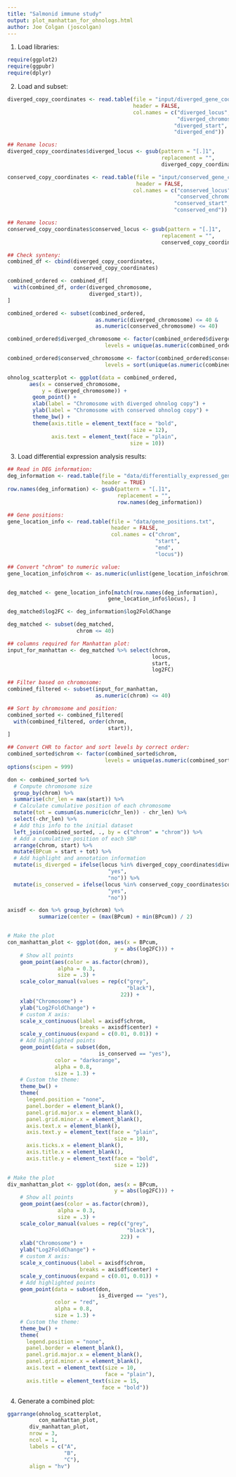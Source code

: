```yaml
--- 
title: "Salmonid immune study"
output: plot_manhattan_for_ohnologs.html
author: Joe Colgan (joscolgan)
---
```


1. Load libraries:

```r
require(ggplot2)
require(ggpubr)
require(dplyr)
```

2. Load and subset:

```r
diverged_copy_coordinates <- read.table(file = "input/diverged_gene_coordinates_plus_genes.txt",
                                        header = FALSE,
                                        col.names = c("diverged_locus",
                                                      "diverged_chromosome",
                                                     "diverged_start",
                                                     "diverged_end"))

## Rename locus:
diverged_copy_coordinates$diverged_locus <- gsub(pattern = "[.]1",
                                                 replacement = "",
                                                 diverged_copy_coordinates$diverged_locus)

conserved_copy_coordinates <- read.table(file = "input/conserved_gene_coordinates_plus_genes.txt",
                                         header = FALSE,
                                        col.names = c("conserved_locus",
                                                      "conserved_chromosome",
                                                     "conserved_start",
                                                     "conserved_end"))

## Rename locus:
conserved_copy_coordinates$conserved_locus <- gsub(pattern = "[.]1",
                                                 replacement = "",
                                                 conserved_copy_coordinates$conserved_locus)

## Check synteny:
combined_df <- cbind(diverged_copy_coordinates,
                     conserved_copy_coordinates)

combined_ordered <- combined_df[
  with(combined_df, order(diverged_chromosome,
                          diverged_start)),
]

combined_ordered <- subset(combined_ordered,
                            as.numeric(diverged_chromosome) <= 40 &
                            as.numeric(conserved_chromosome) <= 40)

combined_ordered$diverged_chromosome <- factor(combined_ordered$diverged_chromosome,
                               levels = unique(as.numeric(combined_ordered$diverged_chromosome)))

combined_ordered$conserved_chromosome <- factor(combined_ordered$conserved_chromosome,
                               levels = sort(unique(as.numeric(combined_ordered$diverged_chromosome))))

ohnolog_scatterplot <- ggplot(data = combined_ordered,
       aes(x = conserved_chromosome,
           y = diverged_chromosome)) +
        geom_point() +
        xlab(label = "Chromosome with diverged ohnolog copy") +
        ylab(label = "Chromosome with conserved ohnolog copy") +
        theme_bw() +
        theme(axis.title = element_text(face = "bold",
                                        size = 12),
              axis.text = element_text(face = "plain",
                                       size = 10))
```

3. Load differential expression analysis results:

```r
## Read in DEG information:
deg_information <- read.table(file = "data/differentially_expressed_genes.txt",
                              header = TRUE)
row.names(deg_information) <- gsub(pattern = "[.]1",
                                   replacement = "",
                                   row.names(deg_information))

## Gene positions:
gene_location_info <- read.table(file = "data/gene_positions.txt",
                                 header = FALSE,
                                 col.names = c("chrom",
                                               "start",
                                               "end",
                                               "locus"))

## Convert "chrom" to numeric value:
gene_location_info$chrom <- as.numeric(unlist(gene_location_info$chrom))


deg_matched <- gene_location_info[match(row.names(deg_information),
                                gene_location_info$locus), ]

deg_matched$log2FC <- deg_information$log2FoldChange

deg_matched <- subset(deg_matched,
                      chrom <= 40)

## columns required for Manhattan plot:
input_for_manhattan <- deg_matched %>% select(chrom,
                                              locus,
                                              start,
                                              log2FC)

## Filter based on chromosome:
combined_filtered <- subset(input_for_manhattan,
                            as.numeric(chrom) <= 40)

## Sort by chromosome and position:
combined_sorted <- combined_filtered[
  with(combined_filtered, order(chrom,
                                start)),
]

## Convert CHR to factor and sort levels by correct order:
combined_sorted$chrom <- factor(combined_sorted$chrom,
                               levels = unique(as.numeric(combined_sorted$chrom)))
options(scipen = 999)

don <- combined_sorted %>%
  # Compute chromosome size
  group_by(chrom) %>%
  summarise(chr_len = max(start)) %>%
  # Calculate cumulative position of each chromosome
  mutate(tot = cumsum(as.numeric(chr_len)) - chr_len) %>%
  select(-chr_len) %>%
  # Add this info to the initial dataset
  left_join(combined_sorted, ., by = c("chrom" = "chrom")) %>%
  # Add a cumulative position of each SNP
  arrange(chrom, start) %>%
  mutate(BPcum = start + tot) %>%
  # Add highlight and annotation information
  mutate(is_diverged = ifelse(locus %in% diverged_copy_coordinates$diverged_locus,
                                "yes",
                                "no")) %>%
  mutate(is_conserved = ifelse(locus %in% conserved_copy_coordinates$conserved_locus,
                                "yes",
                                "no"))

axisdf <- don %>% group_by(chrom) %>%
          summarize(center = (max(BPcum) + min(BPcum)) / 2)


# Make the plot
con_manhattan_plot <- ggplot(don, aes(x = BPcum,
                                  y = abs(log2FC))) +
    # Show all points
    geom_point(aes(color = as.factor(chrom)),
                alpha = 0.3,
                size = .3) +
    scale_color_manual(values = rep(c("grey",
                                      "black"),
                                    22)) +
    xlab("Chromosome") +
    ylab("Log2FoldChange") +
    # custom X axis:
    scale_x_continuous(label = axisdf$chrom,
                       breaks = axisdf$center) +
    scale_y_continuous(expand = c(0.01, 0.01)) +
    # Add highlighted points
    geom_point(data = subset(don,
                             is_conserved == "yes"),
               color = "darkorange",
               alpha = 0.8,
               size = 1.3) +
    # Custom the theme:
    theme_bw() +
    theme(
      legend.position = "none",
      panel.border = element_blank(),
      panel.grid.major.x = element_blank(),
      panel.grid.minor.x = element_blank(),
      axis.text.x = element_blank(),
      axis.text.y = element_text(face = "plain",
                                  size = 10),
      axis.ticks.x = element_blank(),
      axis.title.x = element_blank(),
      axis.title.y = element_text(face = "bold",
                                  size = 12))

# Make the plot
div_manhattan_plot <- ggplot(don, aes(x = BPcum,
                                  y = abs(log2FC))) +
    # Show all points
    geom_point(aes(color = as.factor(chrom)),
                alpha = 0.3,
                size = .3) +
    scale_color_manual(values = rep(c("grey",
                                      "black"),
                                    22)) +
    xlab("Chromosome") +
    ylab("Log2FoldChange") +
    # custom X axis:
    scale_x_continuous(label = axisdf$chrom,
                       breaks = axisdf$center) +
    scale_y_continuous(expand = c(0.01, 0.01)) +
    # Add highlighted points
    geom_point(data = subset(don,
                             is_diverged == "yes"),
               color = "red",
               alpha = 0.8,
               size = 1.3) +
    # Custom the theme:
    theme_bw() +
    theme(
      legend.position = "none",
      panel.border = element_blank(),
      panel.grid.major.x = element_blank(),
      panel.grid.minor.x = element_blank(),
      axis.text = element_text(size = 10,
                               face = "plain"),
      axis.title = element_text(size = 15,
                              face = "bold"))
```

4. Generate a combined plot:

```r
ggarrange(ohnolog_scatterplot,
          con_manhattan_plot,
       div_manhattan_plot,
       nrow = 3,
       ncol = 1,
       labels = c("A",
                  "B",
                  "C"),
       align = "hv")
```


